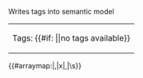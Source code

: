 <noinclude>
Writes tags into semantic model
</noinclude>
<includeonly><div class="ce-tag-box-item"><table><tr><td><div>Tags: {{#if: {{{tags|}}}|{{{tags|}}}|no tags available}}</div></td></tr></table></div>{{#arraymap:{{{tags|}}}|,|x|[[Tag::x| ]]|\s}}</includeonly>
